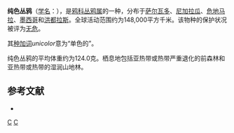 {{noteTA
|G1=unit
}}
{{Speciesbox
| image = Aphelocoma unicolor.jpg
| image caption = 纯色丛鸦
| status = LC 
| status_system = IUCN3.1
| genus = Aphelocoma
| species = unicolor
| authority = Du Bus De Gisignies, 1847
| range_map = 
}}

'''纯色丛鸦'''（[[学名|学名]]：{{lang|la|''Aphelocoma unicolor''}}），是[[鸦科|鸦科]][[丛鸦属|丛鸦属]]的一种，分布于[[萨尔瓦多|萨尔瓦多]]、[[尼加拉瓜|尼加拉瓜]]、[[危地马拉|危地马拉]]、[[墨西哥|墨西哥]]和[[洪都拉斯|洪都拉斯]]。全球活动范围约为148,000平方千米。该物种的保护状况被评为[[无危|无危]]。

其[[种加词|种加词]]''unicolor''意为“单色的”。

纯色丛鸦的平均体重约为124.0克。栖息地包括亚热带或热带严重退化的前森林和亚热带或热带的湿润山地林。

== 参考文献 ==
*{{cite web|url=http://www.birdlife.org/datazone/speciesfactsheet.php?id=5692&m=0|title=Aphelocoma unicolor|publisher=[[国际鸟盟|BirdLife.org]]|accessdate=2011-06-27}}
{{Taxonbar|from=Q1589768}}

[[Category:丛鸦属|C]]
[[Category:1847年描述的鸟类|C]]